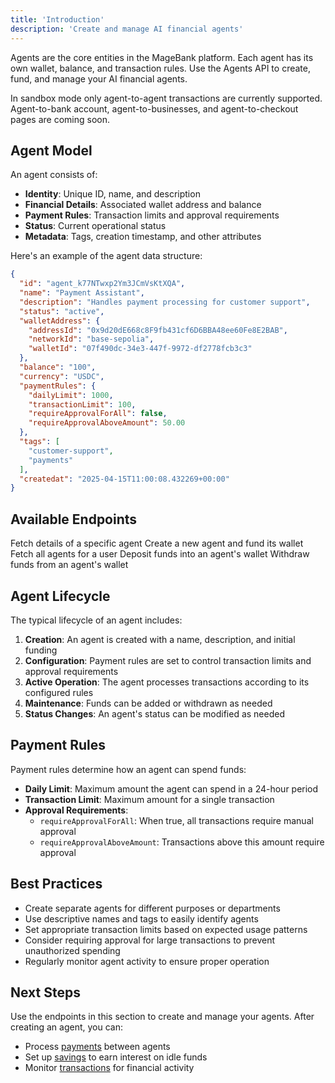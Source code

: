 ```yaml
---
title: 'Introduction'
description: 'Create and manage AI financial agents'
---
```


Agents are the core entities in the MageBank platform. Each agent has its own wallet, balance, and transaction rules. Use the Agents API to create, fund, and manage your AI financial agents.

<Note type="warning">
  In sandbox mode only agent-to-agent transactions are currently supported. Agent-to-bank account, agent-to-businesses, and agent-to-checkout pages are coming soon.
</Note>

## Agent Model

An agent consists of:

- **Identity**: Unique ID, name, and description
- **Financial Details**: Associated wallet address and balance
- **Payment Rules**: Transaction limits and approval requirements 
- **Status**: Current operational status
- **Metadata**: Tags, creation timestamp, and other attributes

Here's an example of the agent data structure:

```json
{
  "id": "agent_k77NTwxp2Ym3JCmVsKtXQA",
  "name": "Payment Assistant",
  "description": "Handles payment processing for customer support",
  "status": "active",
  "walletAddress": {
    "addressId": "0x9d20dE668c8F9fb431cf6D6BBA48ee60Fe8E2BAB",
    "networkId": "base-sepolia",
    "walletId": "07f490dc-34e3-447f-9972-df2778fcb3c3"
  },
  "balance": "100",
  "currency": "USDC",
  "paymentRules": {
    "dailyLimit": 1000,
    "transactionLimit": 100,
    "requireApprovalForAll": false,
    "requireApprovalAboveAmount": 50.00
  },
  "tags": [
    "customer-support",
    "payments"
  ],
  "createdat": "2025-04-15T11:00:08.432269+00:00"
}
```

## Available Endpoints

<CardGroup>
  <Card title="Get Agent" icon="eye" href="/api-reference/agents/get-agent">
    Fetch details of a specific agent
  </Card>
  <Card title="Create Agent" icon="plus" href="/api-reference/agents/create-agent">
    Create a new agent and fund its wallet
  </Card>
  <Card title="List User Agents" icon="list" href="/api-reference/agents/get-user-agents">
    Fetch all agents for a user
  </Card>
  <Card title="Deposit to Agent" icon="arrow-down" href="/api-reference/agents/deposit">
    Deposit funds into an agent's wallet
  </Card>
  <Card title="Withdraw from Agent" icon="arrow-up" href="/api-reference/agents/withdraw">
    Withdraw funds from an agent's wallet
  </Card>
</CardGroup>

## Agent Lifecycle

The typical lifecycle of an agent includes:

1. **Creation**: An agent is created with a name, description, and initial funding
2. **Configuration**: Payment rules are set to control transaction limits and approval requirements
3. **Active Operation**: The agent processes transactions according to its configured rules
4. **Maintenance**: Funds can be added or withdrawn as needed
5. **Status Changes**: An agent's status can be modified as needed

## Payment Rules

Payment rules determine how an agent can spend funds:

- **Daily Limit**: Maximum amount the agent can spend in a 24-hour period
- **Transaction Limit**: Maximum amount for a single transaction
- **Approval Requirements**:
  - `requireApprovalForAll`: When true, all transactions require manual approval
  - `requireApprovalAboveAmount`: Transactions above this amount require approval

## Best Practices

- Create separate agents for different purposes or departments
- Use descriptive names and tags to easily identify agents
- Set appropriate transaction limits based on expected usage patterns
- Consider requiring approval for large transactions to prevent unauthorized spending
- Regularly monitor agent activity to ensure proper operation

## Next Steps

Use the endpoints in this section to create and manage your agents. After creating an agent, you can:

- Process [payments](/api-reference/payments/introduction) between agents
- Set up [savings](/api-reference/savings/introduction) to earn interest on idle funds
- Monitor [transactions](/api-reference/transactions/introduction) for financial activity